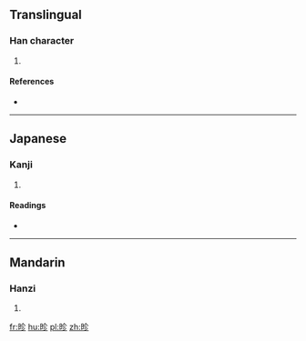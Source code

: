 ==Translingual==

===Han character===
{{Han char|rn=72|rad=日|as=05|sn=9|four=|canj=日人竹竹 (AOHH)|ids=⿰[[日]][[㐱]]}}

# {{defn|Han|sort=日05}}

====References====
* {{Han ref|kx=0493.040|dkj=13842|dj=0856.050|hdz=21502.060|uh=6623|ud=26147}}

----

==Japanese==

===Kanji===
{{ja-kanji|grade=|rs=日05}}

# {{defn|lang=ja|sort=日05}}

====Readings====
* {{ja-readings|on=[[しん]] (shin)|kun=[[あきらか]] (akiraka)}}

----

==Mandarin==

===Hanzi===
{{cmn-hanzi|pin=[[chǔn]] ([[chun3]]), [[zhěn]] ([[zhen3]])|wg=ch'un<sup>3</sup>, chen<sup>3</sup>}}

# {{defn|lang=cmn|sort=日05}}

[[fr:昣]]
[[hu:昣]]
[[pl:昣]]
[[zh:昣]]